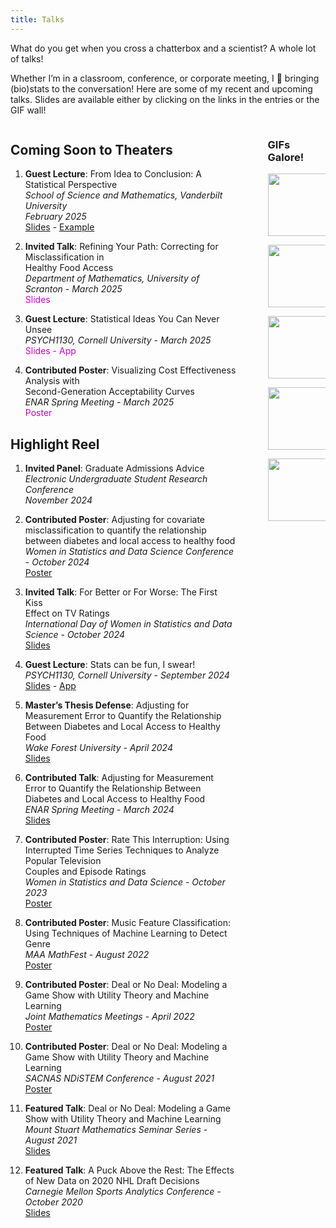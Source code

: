 ```yaml
---
title: Talks
---
```


What do you get when you cross a chatterbox and a scientist? A whole lot of talks!

Whether I'm in a classroom, conference, or corporate meeting, I 💖 bringing (bio)stats to the conversation! Here are some of my recent and upcoming talks. Slides are available either by clicking on the links in the entries or the GIF wall!

:::: {.columns}

::: {.column width="78%"}

## Coming Soon to Theaters

1. **Guest Lecture**: From Idea to Conclusion: A Statistical Perspective </br> *School of Science and Mathematics, Vanderbilt University* </br> *February 2025* </br>
[Slides](materials/ssmv.pdf) - [Example](https://docs.google.com/spreadsheets/d/1VX64Wa2KaxGssq5m6BbMT-27dtyYObdHMEBMJXInEGw/edit?usp=sharing) 

2. **Invited Talk**: Refining Your Path: Correcting for Misclassification in </br>
Healthy Food Access </br> *Department of Mathematics, University of Scranton* - *March 2025* </br>
<span style="color: #cc00cc;">Slides</span>
<!-- [Slides](materials/scranton-math-25.pdf) -->

3. **Guest Lecture**: Statistical Ideas You Can Never Unsee </br> *PSYCH1130, Cornell University* - *March 2025* </br>
<span style="color: #cc00cc;">Slides - App </span>
<!-- [Slides](materials/cornell2.pdf) --> 
<!-- [App](https://ashley-mullan.shinyapps.io/lecture-app/) change me when app is ready-->

4. **Contributed Poster**: Visualizing Cost Effectiveness Analysis with </br> Second-Generation Acceptability Curves </br>
*ENAR Spring Meeting* - *March 2025* </br>
<span style="color: #cc00cc;">Poster</span>
<!-- [Poster](materials/enar_25_poster.pdf) -->


<!-- to add: jsm talk and cens panel -->

## Highlight Reel

1. **Invited Panel**: Graduate Admissions Advice </br>
*Electronic Undergraduate Student Research Conference* </br> *November 2024*

2. **Contributed Poster**: Adjusting for covariate misclassification to quantify the relationship between diabetes and local access to healthy food </br>
*Women in Statistics and Data Science Conference* - *October 2024* </br>
[Poster](materials/wsds_24_poster.png)

3. **Invited Talk**: For Better or For Worse: The First Kiss  </br> Effect on TV Ratings </br> *International Day of Women in Statistics and Data Science* - *October 2024* </br>
[Slides](materials/IDWSDS-24.pdf)

4. **Guest Lecture**: Stats can be fun, I swear! </br> *PSYCH1130, Cornell University* - *September 2024* </br>
[Slides](materials/cornell.pdf) - [App](https://ashley-mullan.shinyapps.io/lecture-app/)

5. **Master's Thesis Defense**: Adjusting for Measurement Error to Quantify the Relationship Between Diabetes and Local Access to Healthy Food </br> *Wake Forest University* - *April 2024* </br>
[Slides](materials/ms_defense_slides.pdf)
  
6. **Contributed Talk**: Adjusting for Measurement Error to Quantify the Relationship Between Diabetes and Local Access to Healthy Food </br> *ENAR Spring Meeting* - *March 2024* </br>
[Slides](materials/enar_24_slides.pdf)

7. **Contributed Poster**: Rate This Interruption: Using Interrupted Time Series Techniques to Analyze Popular Television </br> Couples and Episode Ratings </br> *Women in Statistics and Data Science* - *October 2023* </br>
[Poster](materials/wsds_23_poster.pdf)

8. **Contributed Poster**: Music Feature Classification: Using Techniques of Machine Learning to Detect Genre </br> *MAA MathFest* - *August 2022* </br>
[Poster](materials/mathfest_thesis_poster.pdf)

9. **Contributed Poster**: Deal or No Deal: Modeling a Game Show with Utility Theory and Machine Learning </br> *Joint Mathematics Meetings* - *April 2022* </br>
[Poster](materials/cc_reu_poster.pdf)

10. **Contributed Poster**: Deal or No Deal: Modeling a Game Show with Utility Theory and Machine Learning </br> *SACNAS NDiSTEM Conference* - *August 2021*
</br>
[Poster](materials/cc_reu_poster.pdf)

11. **Featured Talk**: Deal or No Deal: Modeling a Game Show with Utility Theory and Machine Learning </br> *Mount Stuart Mathematics Seminar Series* - *August 2021* </br>
[Slides](materials/cc_reu_slides.pdf)

12. **Featured Talk**: A Puck Above the Rest: The Effects of New Data on 2020 NHL Draft Decisions </br> *Carnegie Mellon Sports Analytics Conference* - *October 2020* </br>
[Slides](https://stat.cmu.edu/cmsac/conference/2020/assets/pdf/nhl_draft_update.pdf)



:::

::: {.column width="2%"}
<!-- empty column to create gap -->
:::

::: {.column width="20%"}

### GIFs Galore!
  
  <a href="materials/ssmv.pdf">
   <img src="materials/ssmv-gif.gif" width="200" height="100">
</a>

  <a href="materials/IDWSDS-24.pdf">
   <img src="materials/IDWSDS-24.gif" width="200" height="100">
</a> 

  <a href="materials/cornell.pdf">
   <img src="materials/cornell_gif.gif" width="200" height="100">
</a>
 
  <a href="materials/ms_defense_slides.pdf">
   <img src="materials/ms_defense_slides.gif" width="200" height="100">
</a>

  <a href="materials/enar_24_slides.pdf">
   <img src="materials/enar_24_slides.gif" width="200" height="100">
</a>
  
  

  


   


:::

::::










